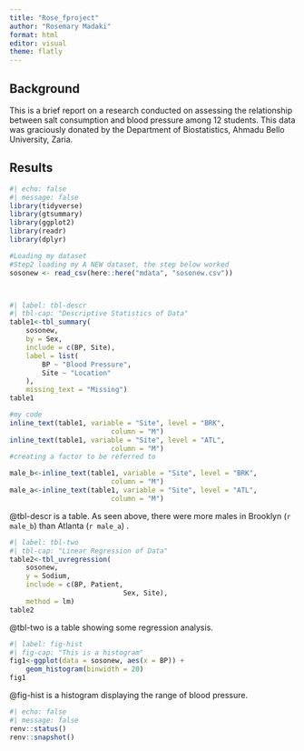 ```yaml
---
title: "Rose_fproject"
author: "Rosemary Madaki"
format: html
editor: visual
theme: flatly
---
```


## Background

This is a brief report on a research conducted on assessing the relationship between salt consumption and blood pressure among 12 students. This data was graciously donated by the Department of Biostatistics, Ahmadu Bello University, Zaria.

## Results

```r
#| echo: false
#| message: false
library(tidyverse)
library(gtsummary)
library(ggplot2)
library(readr)
library(dplyr)

#Loading my dataset
#Step2 loading my A NEW dataset, the step below worked
sosonew <- read_csv(here::here("mdata", "sosonew.csv"))




```

```r
#| label: tbl-descr
#| tbl-cap: "Descriptive Statistics of Data"
table1<-tbl_summary(
	sosonew,
	by = Sex,
	include = c(BP, Site),
	label = list(
		BP ~ "Blood Pressure",
		Site ~ "Location"
	),
	missing_text = "Missing")
table1

#my code
inline_text(table1, variable = "Site", level = "BRK",
                         column = "M")
inline_text(table1, variable = "Site", level = "ATL",
                         column = "M")
#creating a factor to be referred to

male_b<-inline_text(table1, variable = "Site", level = "BRK",
                         column = "M")
male_a<-inline_text(table1, variable = "Site", level = "ATL",
                         column = "M")
```

@tbl-descr is a table. As seen above, there were more males in Brooklyn (`r male_b`) than Atlanta (`r male_a`) .

```r
#| label: tbl-two
#| tbl-cap: "Linear Regression of Data"
table2<-tbl_uvregression(
	sosonew,
	y = Sodium,
	include = c(BP, Patient,
							Sex, Site),
	method = lm)
table2

```

@tbl-two is a table showing some regression analysis.

```r
#| label: fig-hist
#| fig-cap: "This is a histogram"
fig1<-ggplot(data = sosonew, aes(x = BP)) +
	geom_histogram(binwidth = 20)
fig1


```

@fig-hist is a histogram displaying the range of blood pressure.
```r
#| echo: false
#| message: false
renv::status()
renv::snapshot()
```

